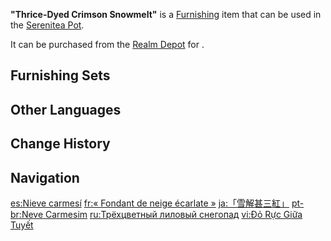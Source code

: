 {{Furnishing Infobox
|id             = 372443
|image          = Item Thrice-Dyed Crimson Snowmelt.png
|category       = Landform
|subcategory    = Small Shrub
|quality        = 3
|adeptal_energy = 20
|load           = 50
|reduced_load   = 50
|description    = A lovely species of grass that can be found near [[Sangonomiya Shrine]]. They grow vigorously when the snow melts in the early spring and are notable amongst people for their "thrice-dyed crimson" hue.<br>Like another plant species with a pinkish-red color, it is said to be related to the [[Sangonomiya Kokomi|Divine Priestess]]. Some [[Watatsumi Island]]ers believe that each time the [[Sangonomiya Kokomi|Divine Priestess]] prays for her people, one plant will be transformed to have this coloration by her power. As such, some of them will take the leaves of such plants with them as talismans, carrying them on their persons all the time.
|mention        = Sangonomiya Kokomi
|source1        = [[Realm Depot]]
}}
'''"Thrice-Dyed Crimson Snowmelt"''' is a [[Furnishing]] item that can be used in the [[Serenitea Pot]].

It can be purchased from the [[Realm Depot]] for {{Item|Realm Currency|30|x=80}}.

==Furnishing Sets==
{{Craft Usage|type=Furnishing Set}}

==Other Languages==
{{Other Languages
|en      = Thrice-Dyed Crimson Snowmelt
|zhs     = 「雪解甚三红」
|zhs_rm  = "Xuě Jiě Shén Sān Hóng"
|zht     = 「雪解甚三紅」
|zht_rm  = "Xuě Jiě Shén Sān Hóng"
|zh_tl   = "Thrice Scarlet Snowmelt"
|ja      = 「雪解甚三紅」
|ja_rm   = "Yukige Jinzankou"{{Assumed}}
|ja_tl   = "Thrice Scarlet Snowmelt"
|ko      = 「눈 속의 붉은빛」
|ko_rm   = "Nun Sok-ui Bulgeunbit"
|ko_tl   = "Red Light in the Snow"
|es      = Nieve carmesí
|es_tl   = Crimson Snow
|fr      = «&nbsp;Fondant de neige écarlate&nbsp;»
|fr_tl   = "Scarlet Melting of Snow"
|ru      = Трёхцветный лиловый снегопад
|ru_tl   = Three-Colored Lilac Snowfall
|th      = "เกล็ดหิมะย้อมสีชาด"
|th_rm   = 
|th_tl   = 
|vi      = Đỏ Rực Giữa Tuyết
|vi_tl   = 
|de      = „Dreifach gefärbte karminrote Schneeschmelze“
|de_tl   = "Thrice-Dyed Crimson Snowmelt"
|id      = Kepingan Salju Merah
|id_tl   = Red Snowflake
|pt      = Neve Carmesim
|pt_tl   = 
|tr      = Üç Renkli Kızıl Kar Bitkisi
|tr_tl   = 
|it      = Cremisi tricolore del disgelo
|it_tl   = 
}}

==Change History==
{{Change History|2.6}}

==Navigation==
{{Furnishing Navbox|exterior}}

[[es:Nieve carmesí]]
[[fr:« Fondant de neige écarlate »]]
[[ja:「雪解甚三紅」]]
[[pt-br:Neve Carmesim]]
[[ru:Трёхцветный лиловый снегопад]]
[[vi:Đỏ Rực Giữa Tuyết]]